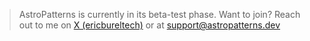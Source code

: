 > AstroPatterns is currently in its beta-test phase.
> Want to join? Reach out to me on [X (ericbureltech)](https://x.com/ericbureltech) or at [support@astropatterns.dev](mailto:support@astropatterns.dev)
